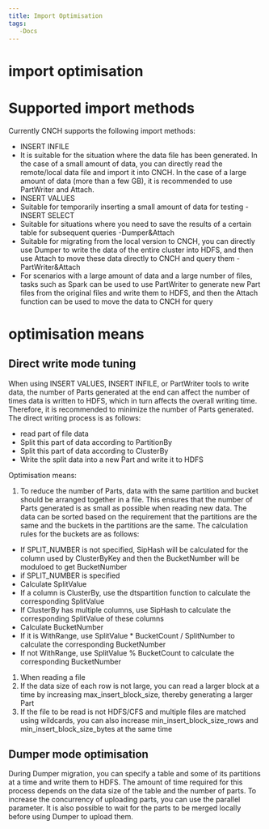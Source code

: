 ```yaml
---
title: Import Optimisation
tags:
   -Docs
---
```


# import optimisation

# Supported import methods

Currently CNCH supports the following import methods:

- INSERT INFILE
- It is suitable for the situation where the data file has been generated. In the case of a small amount of data, you can directly read the remote/local data file and import it into CNCH. In the case of a large amount of data (more than a few GB), it is recommended to use PartWriter and Attach.
- INSERT VALUES
- Suitable for temporarily inserting a small amount of data for testing
-INSERT SELECT
- Suitable for situations where you need to save the results of a certain table for subsequent queries
-Dumper&Attach
- Suitable for migrating from the local version to CNCH, you can directly use Dumper to write the data of the entire cluster into HDFS, and then use Attach to move these data directly to CNCH and query them
-PartWriter&Attach
- For scenarios with a large amount of data and a large number of files, tasks such as Spark can be used to use PartWriter to generate new Part files from the original files and write them to HDFS, and then the Attach function can be used to move the data to CNCH for query

# optimisation means

## Direct write mode tuning

When using INSERT VALUES, INSERT INFILE, or PartWriter tools to write data, the number of Parts generated at the end can affect the number of times data is written to HDFS, which in turn affects the overall writing time. Therefore, it is recommended to minimize the number of Parts generated. The direct writing process is as follows:

- read part of file data
- Split this part of data according to PartitionBy
- Split this part of data according to ClusterBy
- Write the split data into a new Part and write it to HDFS

Optimisation means:

1. To reduce the number of Parts, data with the same partition and bucket should be arranged together in a file. This ensures that the number of Parts generated is as small as possible when reading new data. The data can be sorted based on the requirement that the partitions are the same and the buckets in the partitions are the same. The calculation rules for the buckets are as follows:

- If SPLIT_NUMBER is not specified, SipHash will be calculated for the column used by ClusterByKey and then the BucketNumber will be moduloed to get BucketNumber
- if SPLIT_NUMBER is specified
- Calculate SplitValue
- If a column is ClusterBy, use the dtspartition function to calculate the corresponding SplitValue
- If ClusterBy has multiple columns, use SipHash to calculate the corresponding SplitValue of these columns
- Calculate BucketNumber
- If it is WithRange, use SplitValue \* BucketCount / SplitNumber to calculate the corresponding BucketNumber
- If not WithRange, use SplitValue % BucketCount to calculate the corresponding BucketNumber

1. When reading a file
2. If the data size of each row is not large, you can read a larger block at a time by increasing max_insert_block_size, thereby generating a larger Part
3. If the file to be read is not HDFS/CFS and multiple files are matched using wildcards, you can also increase min_insert_block_size_rows and min_insert_block_size_bytes at the same time

## Dumper mode optimisation

During Dumper migration, you can specify a table and some of its partitions at a time and write them to HDFS. The amount of time required for this process depends on the data size of the table and the number of parts. To increase the concurrency of uploading parts, you can use the parallel parameter. It is also possible to wait for the parts to be merged locally before using Dumper to upload them.
